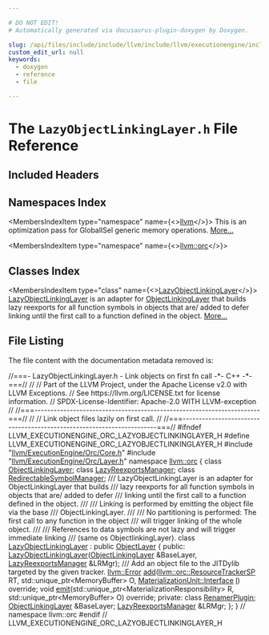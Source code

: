 ```yaml
---

# DO NOT EDIT!
# Automatically generated via docusaurus-plugin-doxygen by Doxygen.

slug: /api/files/include/include/llvm/include/llvm/executionengine/include/llvm/executionengine/orc/lazyobjectlinkinglayer-h
custom_edit_url: null
keywords:
  - doxygen
  - reference
  - file

---
```





# The `LazyObjectLinkingLayer.h` File Reference

<DoxygenPage pluginConfig={pluginConfig}>



## Included Headers

<IncludesList>
<IncludesListItem
  filePath="llvm/ExecutionEngine/Orc/Core.h"
  permalink="/docs/api/files/include/include/llvm/include/llvm/executionengine/include/llvm/executionengine/orc/core-h"
  isLocal="true" />
<IncludesListItem
  filePath="llvm/ExecutionEngine/Orc/Layer.h"
  permalink="/docs/api/files/include/include/llvm/include/llvm/executionengine/include/llvm/executionengine/orc/layer-h"
  isLocal="true" />
</IncludesList>

## Namespaces Index

<MembersIndex>

<MembersIndexItem
  type="namespace"
  name={<><a href="/docs/api/namespaces/llvm">llvm</a></>}>
This is an optimization pass for GlobalISel generic memory operations. <a href="/docs/api/namespaces/llvm/#details">More...</a>
</MembersIndexItem>

<MembersIndexItem
  type="namespace"
  name={<><a href="/docs/api/namespaces/llvm/orc">llvm::orc</a></>}>
</MembersIndexItem>

</MembersIndex>

## Classes Index

<MembersIndex>

<MembersIndexItem
  type="class"
  name={<><a href="/docs/api/classes/llvm/orc/lazyobjectlinkinglayer">LazyObjectLinkingLayer</a></>}>
<a href="/docs/api/classes/llvm/orc/lazyobjectlinkinglayer">LazyObjectLinkingLayer</a> is an adapter for <a href="/docs/api/classes/llvm/orc/objectlinkinglayer">ObjectLinkingLayer</a> that builds lazy reexports for all function symbols in objects that are/ added to defer linking until the first call to a function defined in the object. <a href="/docs/api/classes/llvm/orc/lazyobjectlinkinglayer/#details">More...</a>
</MembersIndexItem>

</MembersIndex>


## File Listing

The file content with the documentation metadata removed is:

<ProgramListing>

<Link id="l00001" /><CodeLine lineNumber="1"><Highlight kind="comment">//===- LazyObjectLinkingLayer.h - Link objects on first fn call -&#42;- C++ -&#42;-===//</Highlight><Highlight kind="normal"></Highlight></CodeLine>
<Link id="l00002" /><CodeLine lineNumber="2"><Highlight kind="normal"></Highlight><Highlight kind="comment">//</Highlight><Highlight kind="normal"></Highlight></CodeLine>
<Link id="l00003" /><CodeLine lineNumber="3"><Highlight kind="normal"></Highlight><Highlight kind="comment">// Part of the LLVM Project, under the Apache License v2.0 with LLVM Exceptions.</Highlight><Highlight kind="normal"></Highlight></CodeLine>
<Link id="l00004" /><CodeLine lineNumber="4"><Highlight kind="normal"></Highlight><Highlight kind="comment">// See https://llvm.org/LICENSE.txt for license information.</Highlight><Highlight kind="normal"></Highlight></CodeLine>
<Link id="l00005" /><CodeLine lineNumber="5"><Highlight kind="normal"></Highlight><Highlight kind="comment">// SPDX-License-Identifier: Apache-2.0 WITH LLVM-exception</Highlight><Highlight kind="normal"></Highlight></CodeLine>
<Link id="l00006" /><CodeLine lineNumber="6"><Highlight kind="normal"></Highlight><Highlight kind="comment">//</Highlight><Highlight kind="normal"></Highlight></CodeLine>
<Link id="l00007" /><CodeLine lineNumber="7"><Highlight kind="normal"></Highlight><Highlight kind="comment">//===----------------------------------------------------------------------===//</Highlight><Highlight kind="normal"></Highlight></CodeLine>
<Link id="l00008" /><CodeLine lineNumber="8"><Highlight kind="normal"></Highlight><Highlight kind="comment">//</Highlight><Highlight kind="normal"></Highlight></CodeLine>
<Link id="l00009" /><CodeLine lineNumber="9"><Highlight kind="normal"></Highlight><Highlight kind="comment">// Link object files lazily on first call.</Highlight><Highlight kind="normal"></Highlight></CodeLine>
<Link id="l00010" /><CodeLine lineNumber="10"><Highlight kind="normal"></Highlight><Highlight kind="comment">//</Highlight><Highlight kind="normal"></Highlight></CodeLine>
<Link id="l00011" /><CodeLine lineNumber="11"><Highlight kind="normal"></Highlight><Highlight kind="comment">//===----------------------------------------------------------------------===//</Highlight><Highlight kind="normal"></Highlight></CodeLine>
<Link id="l00012" /><CodeLine lineNumber="12"><Highlight kind="normal"></Highlight><Highlight kind="preprocessor">#ifndef LLVM&#95;EXECUTIONENGINE&#95;ORC&#95;LAZYOBJECTLINKINGLAYER&#95;H</Highlight><Highlight kind="normal"></Highlight></CodeLine>
<Link id="l00013" /><CodeLine lineNumber="13"><Highlight kind="normal"></Highlight><Highlight kind="preprocessor">#define LLVM&#95;EXECUTIONENGINE&#95;ORC&#95;LAZYOBJECTLINKINGLAYER&#95;H</Highlight><Highlight kind="normal"></Highlight></CodeLine>
<Link id="l00014" /><CodeLine lineNumber="14"><Highlight kind="normal"></Highlight></CodeLine>
<Link id="l00015" /><CodeLine lineNumber="15"><Highlight kind="normal"></Highlight><Highlight kind="preprocessor">#include &quot;<a href="/docs/api/files/include/include/llvm/include/llvm/executionengine/include/llvm/executionengine/orc/core-h">llvm/ExecutionEngine/Orc/Core.h</a>&quot;</Highlight><Highlight kind="normal"></Highlight></CodeLine>
<Link id="l00016" /><CodeLine lineNumber="16"><Highlight kind="normal"></Highlight><Highlight kind="preprocessor">#include &quot;<a href="/docs/api/files/include/include/llvm/include/llvm/executionengine/include/llvm/executionengine/orc/layer-h">llvm/ExecutionEngine/Orc/Layer.h</a>&quot;</Highlight><Highlight kind="normal"></Highlight></CodeLine>
<Link id="l00017" /><CodeLine lineNumber="17"><Highlight kind="normal"></Highlight></CodeLine>
<Link id="l00018" /><CodeLine lineNumber="18"><Highlight kind="normal"></Highlight><Highlight kind="keyword">namespace </Highlight><Highlight kind="normal"><a href="/docs/api/namespaces/llvm/orc">llvm::orc</a> &#123;</Highlight></CodeLine>
<Link id="l00019" /><CodeLine lineNumber="19"><Highlight kind="normal"></Highlight></CodeLine>
<Link id="l00020" /><CodeLine lineNumber="20"><Highlight kind="normal"></Highlight><Highlight kind="keyword">class </Highlight><Highlight kind="normal"><a href="/docs/api/classes/llvm/orc/objectlinkinglayer">ObjectLinkingLayer</a>;</Highlight></CodeLine>
<Link id="l00021" /><CodeLine lineNumber="21"><Highlight kind="normal"></Highlight><Highlight kind="keyword">class </Highlight><Highlight kind="normal"><a href="/docs/api/classes/llvm/orc/lazyreexportsmanager">LazyReexportsManager</a>;</Highlight></CodeLine>
<Link id="l00022" /><CodeLine lineNumber="22"><Highlight kind="normal"></Highlight><Highlight kind="keyword">class </Highlight><Highlight kind="normal"><a href="/docs/api/classes/llvm/orc/redirectablesymbolmanager">RedirectableSymbolManager</a>;</Highlight></CodeLine>
<Link id="l00023" /><CodeLine lineNumber="23"><Highlight kind="normal"></Highlight><Highlight kind="comment"></Highlight></CodeLine>
<Link id="l00024" /><CodeLine lineNumber="24"><Highlight kind="comment">/// LazyObjectLinkingLayer is an adapter for ObjectLinkingLayer that builds</Highlight></CodeLine>
<Link id="l00025" /><CodeLine lineNumber="25"><Highlight kind="comment">/// lazy reexports for all function symbols in objects that are/ added to defer</Highlight></CodeLine>
<Link id="l00026" /><CodeLine lineNumber="26"><Highlight kind="comment">/// linking until the first call to a function defined in the object.</Highlight></CodeLine>
<Link id="l00027" /><CodeLine lineNumber="27"><Highlight kind="comment">///</Highlight></CodeLine>
<Link id="l00028" /><CodeLine lineNumber="28"><Highlight kind="comment">/// Linking is performed by emitting the object file via the base</Highlight></CodeLine>
<Link id="l00029" /><CodeLine lineNumber="29"><Highlight kind="comment">/// ObjectLinkingLayer.</Highlight></CodeLine>
<Link id="l00030" /><CodeLine lineNumber="30"><Highlight kind="comment">///</Highlight></CodeLine>
<Link id="l00031" /><CodeLine lineNumber="31"><Highlight kind="comment">/// No partitioning is performed: The first call to any function in the object</Highlight></CodeLine>
<Link id="l00032" /><CodeLine lineNumber="32"><Highlight kind="comment">/// will trigger linking of the whole object.</Highlight></CodeLine>
<Link id="l00033" /><CodeLine lineNumber="33"><Highlight kind="comment">///</Highlight></CodeLine>
<Link id="l00034" /><CodeLine lineNumber="34"><Highlight kind="comment">/// References to data symbols are not lazy and will trigger immediate linking</Highlight></CodeLine>
<Link id="l00035" /><CodeLine lineNumber="35"><Highlight kind="comment">/// (same os ObjectlinkingLayer).</Highlight><Highlight kind="normal"></Highlight></CodeLine>
<Link id="l00036" /><CodeLine lineNumber="36" lineLink="/docs/api/classes/llvm/orc/lazyobjectlinkinglayer"><Highlight kind="normal"></Highlight><Highlight kind="keyword">class </Highlight><Highlight kind="normal"><a href="/docs/api/classes/llvm/orc/lazyobjectlinkinglayer/#a9a691ac4e3133d9a248e4e7848c0e8ae">LazyObjectLinkingLayer</a> : </Highlight><Highlight kind="keyword">public</Highlight><Highlight kind="normal"> <a href="/docs/api/classes/llvm/orc/objectlayer/#a0d6024646f832479165e8c3400fb7134">ObjectLayer</a> &#123;</Highlight></CodeLine>
<Link id="l00037" /><CodeLine lineNumber="37"><Highlight kind="normal"></Highlight><Highlight kind="keyword">public</Highlight><Highlight kind="normal">:</Highlight></CodeLine>
<Link id="l00038" /><CodeLine lineNumber="38"><Highlight kind="normal">  <a href="/docs/api/classes/llvm/orc/lazyobjectlinkinglayer/#a9a691ac4e3133d9a248e4e7848c0e8ae">LazyObjectLinkingLayer</a>(<a href="/docs/api/classes/llvm/orc/objectlinkinglayer">ObjectLinkingLayer</a> &amp;BaseLayer,</Highlight></CodeLine>
<Link id="l00039" /><CodeLine lineNumber="39"><Highlight kind="normal">                         <a href="/docs/api/classes/llvm/orc/lazyreexportsmanager">LazyReexportsManager</a> &amp;LRMgr);</Highlight></CodeLine>
<Link id="l00040" /><CodeLine lineNumber="40"><Highlight kind="normal"></Highlight><Highlight kind="comment"></Highlight></CodeLine>
<Link id="l00041" /><CodeLine lineNumber="41"><Highlight kind="comment">  /// Add an object file to the JITDylib targeted by the given tracker.</Highlight><Highlight kind="normal"></Highlight></CodeLine>
<Link id="l00042" /><CodeLine lineNumber="42"><Highlight kind="normal">  <a href="/docs/api/classes/llvm/error">llvm::Error</a> <a href="/docs/api/classes/llvm/orc/lazyobjectlinkinglayer/#a9ee25df2d86e67ef3abfcdd189e5c3a2">add</a>(<a href="/docs/api/namespaces/llvm/orc/#a25b487d71ccd2a8f38131e2b21c5d612">llvm::orc::ResourceTrackerSP</a> RT,</Highlight></CodeLine>
<Link id="l00043" /><CodeLine lineNumber="43"><Highlight kind="normal">                  std::unique&#95;ptr&lt;MemoryBuffer&gt; O,</Highlight></CodeLine>
<Link id="l00044" /><CodeLine lineNumber="44"><Highlight kind="normal">                  <a href="/docs/api/structs/llvm/orc/materializationunit/interface">MaterializationUnit::Interface</a> <a href="/docs/api/files/lib/lib/support/md5-cpp/#ac0eafdc9ee161b71e7af98af736952fd">I</a>) </Highlight><Highlight kind="keyword">override</Highlight><Highlight kind="normal">;</Highlight></CodeLine>
<Link id="l00045" /><CodeLine lineNumber="45"><Highlight kind="normal"></Highlight></CodeLine>
<Link id="l00046" /><CodeLine lineNumber="46"><Highlight kind="normal">  </Highlight><Highlight kind="keywordtype">void</Highlight><Highlight kind="normal"> <a href="/docs/api/classes/llvm/orc/lazyobjectlinkinglayer/#a76889584b31689c1a3d669aed9e5454e">emit</a>(std::unique&#95;ptr&lt;MaterializationResponsibility&gt; R,</Highlight></CodeLine>
<Link id="l00047" /><CodeLine lineNumber="47"><Highlight kind="normal">            std::unique&#95;ptr&lt;MemoryBuffer&gt; O) </Highlight><Highlight kind="keyword">override</Highlight><Highlight kind="normal">;</Highlight></CodeLine>
<Link id="l00048" /><CodeLine lineNumber="48"><Highlight kind="normal"></Highlight></CodeLine>
<Link id="l00049" /><CodeLine lineNumber="49"><Highlight kind="normal"></Highlight><Highlight kind="keyword">private</Highlight><Highlight kind="normal">:</Highlight></CodeLine>
<Link id="l00050" /><CodeLine lineNumber="50"><Highlight kind="normal">  </Highlight><Highlight kind="keyword">class </Highlight><Highlight kind="normal"><a href="/docs/api/classes/llvm/orc/lazyobjectlinkinglayer/renamerplugin">RenamerPlugin</a>;</Highlight></CodeLine>
<Link id="l00051" /><CodeLine lineNumber="51"><Highlight kind="normal"></Highlight></CodeLine>
<Link id="l00052" /><CodeLine lineNumber="52"><Highlight kind="normal">  <a href="/docs/api/classes/llvm/orc/objectlinkinglayer">ObjectLinkingLayer</a> &amp;BaseLayer;</Highlight></CodeLine>
<Link id="l00053" /><CodeLine lineNumber="53"><Highlight kind="normal">  <a href="/docs/api/classes/llvm/orc/lazyreexportsmanager">LazyReexportsManager</a> &amp;LRMgr;</Highlight></CodeLine>
<Link id="l00054" /><CodeLine lineNumber="54"><Highlight kind="normal">&#125;;</Highlight></CodeLine>
<Link id="l00055" /><CodeLine lineNumber="55"><Highlight kind="normal"></Highlight></CodeLine>
<Link id="l00056" /><CodeLine lineNumber="56"><Highlight kind="normal">&#125; </Highlight><Highlight kind="comment">// namespace llvm::orc</Highlight><Highlight kind="normal"></Highlight></CodeLine>
<Link id="l00057" /><CodeLine lineNumber="57"><Highlight kind="normal"></Highlight></CodeLine>
<Link id="l00058" /><CodeLine lineNumber="58"><Highlight kind="normal"></Highlight><Highlight kind="preprocessor">#endif </Highlight><Highlight kind="comment">// LLVM&#95;EXECUTIONENGINE&#95;ORC&#95;LAZYOBJECTLINKINGLAYER&#95;H</Highlight><Highlight kind="normal"></Highlight></CodeLine>

</ProgramListing>

</DoxygenPage>
